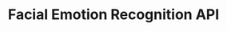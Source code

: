 ---
type: Project
title: Facial Emotion Recognition API
summary: Detecting Facial Emotion Using ML
image: /projects/grePandit/icon.png
github: https://github.com/TappingWater/facial-emotion-recognition-webcam
url: https://github.com/TappingWater/facial-emotion-recognition-webcam
technologies: 
- Python
- PyTorch
- Machine Learning
---